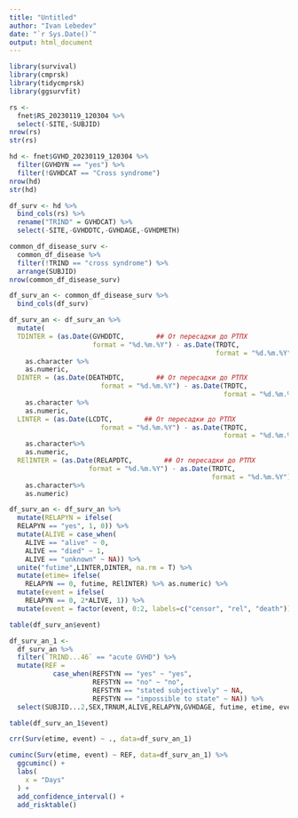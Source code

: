 ```yaml
---
title: "Untitled"
author: "Ivan Lebedev"
date: "`r Sys.Date()`"
output: html_document
---
```


```r
library(survival)
library(cmprsk)
library(tidycmprsk)
library(ggsurvfit)
```


```r
rs <- 
  fnet$RS_20230119_120304 %>% 
  select(-SITE,-SUBJID) 
nrow(rs)
str(rs)

hd <- fnet$GVHD_20230119_120304 %>%
  filter(GVHDYN == "yes") %>% 
  filter(!GVHDCAT == "Cross syndrome")
nrow(hd)
str(hd)

df_surv <- hd %>% 
  bind_cols(rs) %>% 
  rename("TRIND" = GVHDCAT) %>% 
  select(-SITE,-GVHDDTC,-GVHDAGE,-GVHDMETH)

common_df_disease_surv <- 
  common_df_disease %>% 
  filter(!TRIND == "cross syndrome") %>% 
  arrange(SUBJID)
nrow(common_df_disease_surv)

df_surv_an <- common_df_disease_surv %>% 
  bind_cols(df_surv)

df_surv_an <- df_surv_an %>% 
  mutate(
  TDINTER = (as.Date(GVHDDTC,        ## От пересадки до РТПХ
                     format = "%d.%m.%Y") - as.Date(TRDTC, 
                                                    format = "%d.%m.%Y")) %>% 
    as.character %>%
    as.numeric,
  DINTER = (as.Date(DEATHDTC,        ## От пересадки до РТПХ
                       format = "%d.%m.%Y") - as.Date(TRDTC, 
                                                      format = "%d.%m.%Y")) %>% 
    as.character %>%
    as.numeric,
  LINTER = (as.Date(LCDTC,        ## От пересадки до РТПХ
                       format = "%d.%m.%Y") - as.Date(TRDTC, 
                                                      format = "%d.%m.%Y")) %>% 
    as.character%>%
    as.numeric,
  RElINTER = (as.Date(RELAPDTC,        ## От пересадки до РТПХ
                    format = "%d.%m.%Y") - as.Date(TRDTC, 
                                                   format = "%d.%m.%Y")) %>% 
    as.character%>%
    as.numeric)
```


```r
df_surv_an <- df_surv_an %>% 
  mutate(RELAPYN = ifelse(
  RELAPYN == "yes", 1, 0)) %>% 
  mutate(ALIVE = case_when(
    ALIVE == "alive" ~ 0, 
    ALIVE == "died" ~ 1,
    ALIVE == "unknown" ~ NA)) %>% 
  unite("futime",LINTER,DINTER, na.rm = T) %>% 
  mutate(etime= ifelse(
    RELAPYN == 0, futime, RElINTER) %>% as.numeric) %>%
  mutate(event = ifelse(
    RELAPYN == 0, 2*ALIVE, 1)) %>%
  mutate(event = factor(event, 0:2, labels=c("censor", "rel", "death")))

table(df_surv_an$event)
```

```r
df_surv_an_1 <- 
  df_surv_an %>% 
  filter(`TRIND...46` == "acute GVHD") %>% 
  mutate(REF = 
           case_when(REFSTYN == "yes" ~ "yes", 
                     REFSTYN == "no" ~ "no",
                     REFSTYN == "stated subjectively" ~ NA,
                     REFSTYN == "impossible to state" ~ NA)) %>% 
  select(SUBJID...2,SEX,TRNUM,ALIVE,RELAPYN,GVHDAGE, futime, etime, event, REF,TRIND...48)

table(df_surv_an_1$event)
```

```r
crr(Surv(etime, event) ~ ., data=df_surv_an_1)
```


```r
cuminc(Surv(etime, event) ~ REF, data=df_surv_an_1) %>% 
  ggcuminc() + 
  labs(
    x = "Days"
  ) + 
  add_confidence_interval() +
  add_risktable()
```


